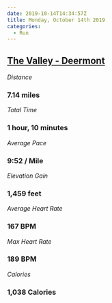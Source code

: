 ```yaml
---
date: 2019-10-14T14:34:57Z
title: Monday, October 14th 2019
categories:
  - Run
---
```

## [The Valley - Deermont](https://www.strava.com/activities/2788630410)

_Distance_

### 7.14 miles

_Total Time_

### 1 hour, 10 minutes

_Average Pace_

### 9:52 / Mile

_Elevation Gain_

### 1,459 feet

_Average Heart Rate_

### 167 BPM

_Max Heart Rate_

### 189 BPM

_Calories_

### 1,038 Calories
